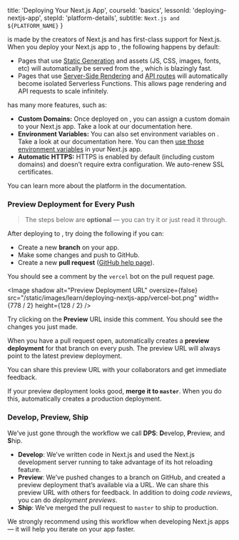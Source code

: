 
  title: 'Deploying Your Next.js App',
  courseId: 'basics',
  lessonId: 'deploying-nextjs-app',
  stepId: 'platform-details',
  subtitle: `Next.js and ${PLATFORM_NAME}`
}

<p>
  <PlatformLink /> is made by the creators of Next.js and has first-class
  support for Next.js. When you deploy your Next.js app to <PlatformText />, the
  following happens by default:
</p>

- Pages that use [Static Generation](/docs/basic-features/pages#static-generation-recommended) and assets (JS, CSS, images, fonts, etc) will automatically be served from the <PlatformCdnLink />, which is blazingly fast.
- Pages that use [Server-Side Rendering](/docs/basic-features/pages#server-side-rendering) and [API routes](/docs/api-routes/introduction) will automatically become isolated <PlatformLink href="/docs/serverless-functions/introduction">Serverless Functions</PlatformLink>. This allows page rendering and API requests to scale infinitely.

<p>
  <PlatformText /> has many more features, such as:
</p>

- **Custom Domains:** Once deployed on <PlatformText />, you can assign a custom domain to your Next.js app. Take a look at <PlatformLink href="/docs/custom-domains">our documentation</PlatformLink> here.
- **Environment Variables:** You can also set environment variables on <PlatformText />. Take a look at <PlatformLink href="/docs/build-step#environment-variables">our documentation</PlatformLink> here. You can then [use those environment variables](/docs/basic-features/environment-variables#loading-environment-variables) in your Next.js app.
- **Automatic HTTPS:** HTTPS is enabled by default (including custom domains) and doesn't require extra configuration. We auto-renew SSL certificates.

You can learn more about the platform in the <PlatformLink href="/docs"><PlatformText /> documentation</PlatformLink>.

### Preview Deployment for Every Push

> The steps below are **optional** — you can try it or just read it through.

After deploying to <PlatformText />, try doing the following if you can:

- Create a new **branch** on your app.
- Make some changes and push to GitHub.
- Create a new **pull request** ([GitHub help page](https://help.github.com/en/github/collaborating-with-issues-and-pull-requests/creating-a-pull-request)).

You should see a comment by the `vercel` bot on the pull request page.

<Image
  shadow
  alt="Preview Deployment URL"
  oversize={false}
  src="/static/images/learn/deploying-nextjs-app/vercel-bot.png"
  width={778 / 2}
  height={128 / 2}
/>

Try clicking on the **Preview** URL inside this comment. You should see the changes you just made.

When you have a pull request open, <PlatformText /> automatically creates a **preview deployment** for that branch on every push. The preview URL will always point to the latest preview deployment.

You can share this preview URL with your collaborators and get immediate feedback.

If your preview deployment looks good, **merge it to `master`**. When you do this, <PlatformText /> automatically creates a production deployment.

### Develop, Preview, Ship

We’ve just gone through the workflow we call **DPS**: **D**evelop, **P**review, and **S**hip.

- **Develop**: We’ve written code in Next.js and used the Next.js development server running to take advantage of its hot reloading feature.
- **Preview**: We’ve pushed changes to a branch on GitHub, and <PlatformText /> created a preview deployment that’s available via a URL. We can share this preview URL with others for feedback. In addition to doing _code reviews_, you can do _deployment previews_.
- **Ship**: We’ve merged the pull request to `master` to ship to production.

We strongly recommend using this workflow when developing Next.js apps — it will help you iterate on your app faster.

